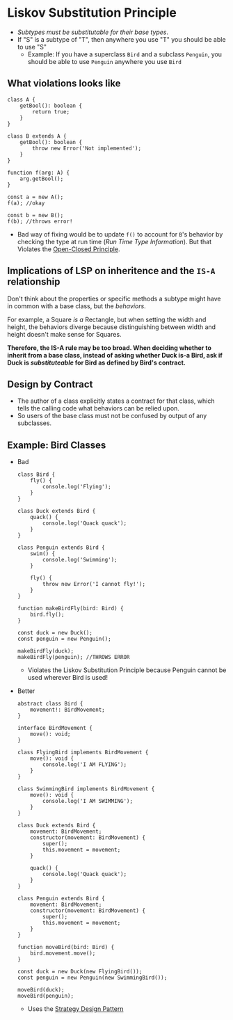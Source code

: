 # Liskov Substitution Principle

-   _Subtypes must be substitutable for their base types_.
-   If "S" is a subtype of "T", then anywhere you use "T" you should be able to use "S"
    -   Example: If you have a superclass `Bird` and a subclass `Penguin`, you should be able to use `Penguin` anywhere you use `Bird`

## What violations looks like

```
class A {
	getBool(): boolean {
		return true;
	}
}

class B extends A {
	getBool(): boolean {
		throw new Error('Not implemented');
	}
}

function f(arg: A) {
	arg.getBool();
}

const a = new A();
f(a); //okay

const b = new B();
f(b); //throws error!
```

-   Bad way of fixing would be to update `f()` to account for `B`'s behavior by checking the type at run time (_Run Time Type Information_).
    But that Violates the [Open-Closed Principle](/solid-principles/open-closed).

## Implications of LSP on inheritence and the `IS-A` relationship

Don't think about the properties or specific methods a subtype might have in common with a base class, but the _behaviors_.

For example, a Square _is a_ Rectangle, but when setting the width and height,
the behaviors diverge because distinguishing between width and height doesn't make sense for Squares.

**Therefore, the IS-A rule may be too broad. When deciding whether to inherit from a base class, instead of asking whether Duck is-a Bird,
ask if Duck is _substituteable_ for Bird as defined by Bird's contract.**

## Design by Contract

-   The author of a class explicitly states a contract for that class, which tells the calling code what behaviors can be relied upon.
-   So users of the base class must not be confused by output of any subclasses.

## Example: Bird Classes

-   Bad

    ```
    class Bird {
        fly() {
            console.log('Flying');
        }
    }

    class Duck extends Bird {
        quack() {
            console.log('Quack quack');
        }
    }

    class Penguin extends Bird {
        swim() {
            console.log('Swimming');
        }

        fly() {
            throw new Error('I cannot fly!');
        }
    }

    function makeBirdFly(bird: Bird) {
        bird.fly();
    }

    const duck = new Duck();
    const penguin = new Penguin();

    makeBirdFly(duck);
    makeBirdFly(penguin); //THROWS ERROR
    ```

    -   Violates the Liskov Substitution Principle because Penguin cannot be used wherever Bird is used!

-   Better

    ```
    abstract class Bird {
        movement!: BirdMovement;
    }

    interface BirdMovement {
        move(): void;
    }

    class FlyingBird implements BirdMovement {
        move(): void {
            console.log('I AM FLYING');
        }
    }

    class SwimmingBird implements BirdMovement {
        move(): void {
            console.log('I AM SWIMMING');
        }
    }

    class Duck extends Bird {
        movement: BirdMovement;
        constructor(movement: BirdMovement) {
            super();
            this.movement = movement;
        }

        quack() {
            console.log('Quack quack');
        }
    }

    class Penguin extends Bird {
        movement: BirdMovement;
        constructor(movement: BirdMovement) {
            super();
            this.movement = movement;
        }
    }

    function moveBird(bird: Bird) {
        bird.movement.move();
    }

    const duck = new Duck(new FlyingBird());
    const penguin = new Penguin(new SwimmingBird());

    moveBird(duck);
    moveBird(penguin);
    ```

    -   Uses the [Strategy Design Pattern](/design-patterns/strategy)
